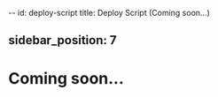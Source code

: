 --
id: deploy-script
title: Deploy Script (Coming soon...)

sidebar_position: 7 
---
# Coming soon...

